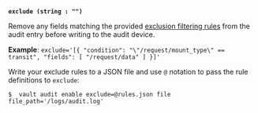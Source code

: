 <a id="audit-exclude" /><br />

**`exclude (string : "")`** <EnterpriseAlert inline="true" />

Remove any fields matching the provided
[exclusion filtering rules](/vault/docs/enterprise/audit/exclusion) from the
audit entry before writing to the audit device.

**Example**: `exclude='[{ "condition": "\"/request/mount_type\" == transit", "fields": [ "/request/data" ] }]'`

<Tip>

  Write your exclude rules to a JSON file and use `@` notation to pass the rule
  definitions to `exclude`:

  ```
  $  vault audit enable exclude=@rules.json file file_path='/logs/audit.log'
  ```

</Tip>

<br />